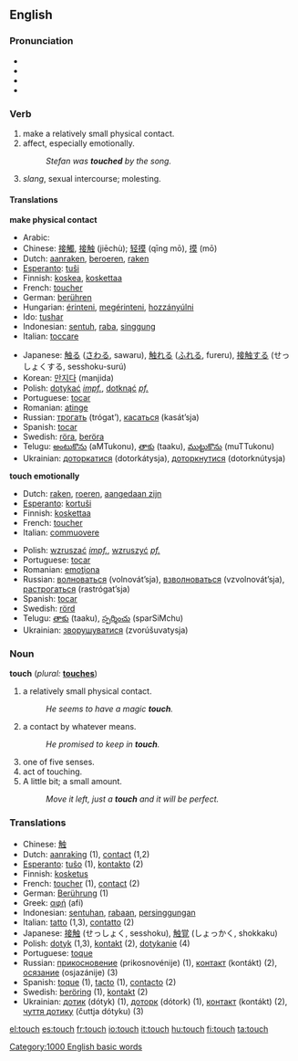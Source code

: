 ==English==

{{rank|running|garden|domain|888|touch|higher|military|passage}}

===Pronunciation===
*{{IPA|/ˈtʌʧ/}}
*{{SAMPA|/<tt>tVtS</tt>/}}
*{{AHD|/tûch/}}
*{{audio|en-us-touch.ogg|Audio (US)}}

===Verb===
{{en-infl-reg-sibilant|tou|ch|}}

# make a relatively small physical contact.
# affect, especially emotionally.
#: ''Stefan was '''touched''' by the song.''
# ''slang'', sexual intercourse; molesting.

====Translations====
'''make physical contact'''
{{top}}
*Arabic: {{ARchar|[[لمس]]}} {{Unicode|(lámasa)}}
*Chinese: [[接觸]], [[接触]] (jiēchù); [[轻摸]] (qīng mō), [[摸]] (mō)
*Dutch: [[aanraken]], [[beroeren]], [[raken]]
*[[Esperanto]]: [[tuŝi]]
*Finnish: [[koskea]], [[koskettaa]]
*French: [[toucher]]
*German: [[berühren]]
*Hungarian: [[érinteni]], [[megérinteni]], [[hozzányúlni]]
*Ido: [[tushar]]
*Indonesian: [[sentuh]], [[raba]], [[singgung]]
*Italian: [[toccare]]
{{mid}}
*Japanese: [[触る]] ([[さわる]], sawaru), [[触れる]] ([[ふれる]], fureru), [[接触する]] (せっしょくする, sesshoku-surú)
*Korean: [[만지다]] (manjida)
*Polish: [[dotykać]] ''[[impf.]]'', [[dotknąć]] ''[[pf.]]''
*Portuguese: [[tocar]]
*Romanian: [[atinge]]
*Russian: [[трогать]] (trógat’), [[касаться]] (kasát’sja)
*Spanish: [[tocar]]
*Swedish: [[röra]], [[beröra]]
*Telugu: [[అంటుకొను]] (aMTukonu), [[తాకు]] (taaku), [[ముట్టుకొను]] (muTTukonu)
*Ukrainian: [[доторкатися]] (dotorkátysja), [[доторкнутися]] (dotorknútysja)
{{bottom}}

'''touch emotionally'''
{{top}}
*Dutch: [[raken]], [[roeren]], [[aangedaan zijn]]
*[[Esperanto]]: [[kortuŝi]]
*Finnish: [[koskettaa]]
*French: [[toucher]]
*Italian: [[commuovere]]
{{mid}}
*Polish: [[wzruszać]] ''[[impf.]]'', [[wzruszyć]] ''[[pf.]]''
*Portuguese: [[tocar]]
*Romanian: [[emoţiona]]
*Russian: [[волноваться]] (volnovát’sja), [[взволноваться]] (vzvolnovát’sja), [[растрогаться]] (rastrógat’sja)
*Spanish: [[tocar]]
*Swedish: [[rörd]]
*Telugu: [[తాకు]] (taaku), [[స్పర్శించు]] (sparSiMchu)
*Ukrainian: [[зворушуватися]] (zvorúšuvatysja)
{{bottom}}

===Noun===
'''touch''' (''plural:'' '''[[touches]]''')

# a relatively small physical contact.
#:''He seems to have a magic '''touch'''.''
# a contact by whatever means.
#:''He promised to keep in '''touch'''.''
# one of five senses.
# act of touching.
# A little bit; a small amount.
#:''Move it left, just a '''touch''' and it will be perfect.''

=== Translations ===
*Chinese: [[触]]
*Dutch: [[aanraking]] {{f}} (1), [[contact]] {{n}} (1,2)
*[[Esperanto]]: [[tuŝo]] (1), [[kontakto]] (2)
*Finnish: [[kosketus]]
*French: [[toucher]] {{m}} (1), [[contact]] {{m}} (2)
*German: [[Berührung]] {{f}} (1)
*Greek: [[αφή]] (afí)
*Indonesian: [[sentuh|sentuhan]], [[raba|rabaan]], [[singgung|persinggungan]]
*Italian: [[tatto]] {{m}} (1,3), [[contatto]] {{m}} (2)
*Japanese: [[接触]] (せっしょく, sesshoku), [[触覚]] (しょっかく, shokkaku)
*Polish: [[dotyk]] {{m}} (1,3), [[kontakt]] {{m}} (2), [[dotykanie]] {{n}} (4)
*Portuguese: [[toque]] {{m}}
*Russian: [[прикосновение]] (prikosnovénije) {{n}} (1), [[контакт]] (kontákt) {{m}} (2), [[осязание]] (osjazánije) {{n}} (3)
*Spanish: [[toque]] {{m}} (1), [[tacto]] {{m}} (1), [[contacto]] {{m}} (2)
*Swedish: [[beröring]] (1), [[kontakt]] (2)
*Ukrainian: [[дотик]] (dótyk) {{m}} (1), [[доторк]] (dótork) {{m}} (1), [[контакт]] (kontákt) (2), [[чуття дотику]] (čuttja dótyku) (3)

[[Category:1000 English basic words]]

[[el:touch]]
[[es:touch]]
[[fr:touch]]
[[io:touch]]
[[it:touch]]
[[hu:touch]]
[[fi:touch]]
[[ta:touch]]